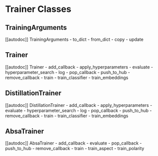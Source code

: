 
# Trainer Classes

## TrainingArguments

[[autodoc]] TrainingArguments
    - to_dict
    - from_dict
    - copy
    - update

## Trainer

[[autodoc]] Trainer
    - add_callback
    - apply_hyperparameters
    - evaluate
    - hyperparameter_search
    - log
    - pop_callback
    - push_to_hub
    - remove_callback
    - train
    - train_classifier
    - train_embeddings

## DistillationTrainer

[[autodoc]] DistillationTrainer
    - add_callback
    - apply_hyperparameters
    - evaluate
    - hyperparameter_search
    - log
    - pop_callback
    - push_to_hub
    - remove_callback
    - train
    - train_classifier
    - train_embeddings

## AbsaTrainer

[[autodoc]] AbsaTrainer
    - add_callback
    - evaluate
    - pop_callback
    - push_to_hub
    - remove_callback
    - train
    - train_aspect
    - train_polarity
